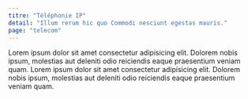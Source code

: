 ```yaml
---
titre: "Téléphonie IP"
detail: "Illum rerum hic quo Commodi nesciunt egestas mauris."
page: "telecom"
---
```


Lorem ipsum dolor sit amet consectetur adipisicing elit. Dolorem nobis ipsum, molestias aut deleniti odio reiciendis eaque praesentium veniam quam.
Lorem ipsum dolor sit amet consectetur adipisicing elit. Dolorem nobis ipsum, molestias aut deleniti odio reiciendis eaque praesentium veniam quam.

